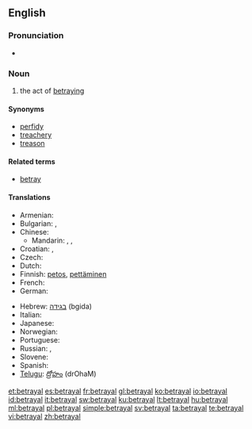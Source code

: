 ==English==

===Pronunciation===
* {{rhymes|eɪəl}}

===Noun===
{{en-noun}}

# the act of [[betray]]ing

====Synonyms====
* [[perfidy]]
* [[treachery]]
* [[treason]]

====Related terms====
* [[betray]]

====Translations====
{{trans-top|act of betraying}}
* Armenian: {{t-|hy|դավաճանություն|tr=davač̣anut'yun}}
* Bulgarian: {{t+|bg|измяна|f}},  {{t|bg|предателство|n}}
* Chinese:
** Mandarin: {{t|cmn|背叛|tr=bèipàn|sc=Hani}}, {{t|cmn|出賣|sc=Hani}}, {{t|cmn|出卖|tr=chūmài|sc=Hani}}
* Croatian: {{t-|hr|izdaja|f|alt=ȉzdaja}}, {{t|hr|izdajstvo|n|alt=ìzdājstvo}}
* Czech: {{t-|cs|zrada|f}}
* Dutch: {{t+|nl|verraad|n}}
* Finnish: [[petos]], [[pettäminen]]
* French: {{t+|fr|trahison|m}}
* German: {{t+|de|Verrat|m}}
{{trans-mid}}
* Hebrew: [[בגידה]] (bgida) {{f}}
* Italian: {{t+|it|tradimento|m}}
* Japanese: {{t|ja|裏切り (uragiri)}}
* Norwegian: {{t|no|forræderi|n}}
* Portuguese: {{t+|pt|traição|f}}
* Russian: {{t+|ru|измена|f|tr=izm'éna}}, {{t+|ru|предательство|n|tr=pr'edát'el'stvo}}
* Slovene: {{t+|sl|izdaja|f}}
* Spanish: {{t+|es|traición}}
* [[Telugu]]: [[ద్రోహం]] (drOhaM)
{{trans-bottom}}

[[et:betrayal]]
[[es:betrayal]]
[[fr:betrayal]]
[[gl:betrayal]]
[[ko:betrayal]]
[[io:betrayal]]
[[id:betrayal]]
[[it:betrayal]]
[[sw:betrayal]]
[[ku:betrayal]]
[[lt:betrayal]]
[[hu:betrayal]]
[[ml:betrayal]]
[[pl:betrayal]]
[[simple:betrayal]]
[[sv:betrayal]]
[[ta:betrayal]]
[[te:betrayal]]
[[vi:betrayal]]
[[zh:betrayal]]